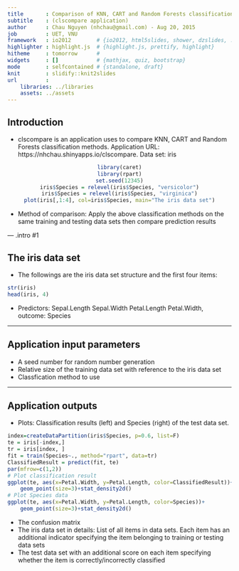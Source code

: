 ```yaml
---
title       : Comparison of KNN, CART and Random Forests classification methods
subtitle    : (clscompare application)
author      : Chau Nguyen (nhchau@gmail.com) - Aug 20, 2015
job         : UET, VNU
framework   : io2012        # {io2012, html5slides, shower, dzslides, ...}
highlighter : highlight.js  # {highlight.js, prettify, highlight}
hitheme     : tomorrow      # 
widgets     : []            # {mathjax, quiz, bootstrap}
mode        : selfcontained # {standalone, draft}
knit        : slidify::knit2slides
url         :
    libraries: ../libraries
    assets: ../assets
---
```


## Introduction
- clscompare is an application uses to compare KNN, CART and Random Forests classification methods.
Application URL: https://nhchau.shinyapps.io/clscompare. Data set: iris

<center>
```r
library(caret)
library(rpart)
set.seed(12345)
iris$Species = relevel(iris$Species, "versicolor")
iris$Species = relevel(iris$Species, "virginica")
plot(iris[,1:4], col=iris$Species, main="The iris data set")
```
</center>
- Method of comparison: Apply the above classification methods on the same training and testing data sets
then compare prediction results

--- .intro #1

## The iris data set
- The followings are the iris data set structure and the first four items:
```r
str(iris)
head(iris, 4)
```
- Predictors: Sepal.Length Sepal.Width Petal.Length Petal.Width, outcome: Species

---

## Application input parameters
- A seed number for random number generation
- Relative size of the training data set with reference to the iris data set
- Classfication method to use

--- 

## Application outputs
- Plots: Classification results (left) and Species (right) of the test data set.

```r
index=createDataPartition(iris$Species, p=0.6, list=F)
te = iris[-index,]
tr = iris[index, ]
fit = train(Species~., method="rpart", data=tr)
ClassifiedResult = predict(fit, te)
par(mfrow=c(1,2))
# Plot classification result
ggplot(te, aes(x=Petal.Width, y=Petal.Length, color=ClassifiedResult))+
	geom_point(size=3)+stat_density2d()
# Plot Species data
ggplot(te, aes(x=Petal.Width, y=Petal.Length, color=Species))+
	geom_point(size=3)+stat_density2d()
```
- The confusion matrix
- The iris data set in details: List of all items in data sets. Each item
has an additional indicator specifying the item belonging to training or testing data sets
- The test data set with an additional score on each item specifying whether the item
is correctly/incorrectly classified
